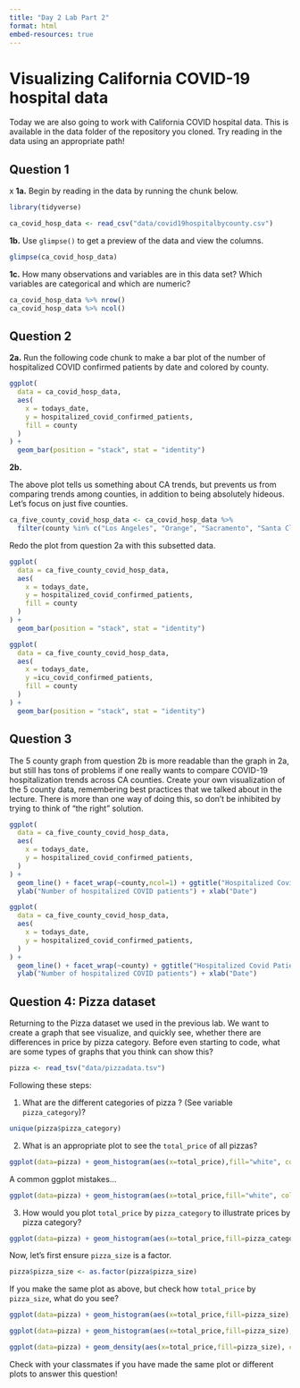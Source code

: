 ```yaml
---
title: "Day 2 Lab Part 2"
format: html
embed-resources: true
---
```


# Visualizing California COVID-19 hospital data

Today we are also going to work with California COVID hospital data. This is available in the data folder of the repository you cloned. Try reading in the data using an appropriate path! 

## Question 1
x
**1a.** Begin by reading in the data by running the chunk below.

```r
library(tidyverse)

ca_covid_hosp_data <- read_csv("data/covid19hospitalbycounty.csv")
```

**1b.** Use `glimpse()` to get a preview of the data and view the columns.

```r
glimpse(ca_covid_hosp_data)
```

**1c.** How many observations and variables are in this data set?
Which variables are categorical and which are numeric?

```r
ca_covid_hosp_data %>% nrow()
ca_covid_hosp_data %>% ncol()
```


## Question 2

**2a.** Run the following code chunk to make a bar plot of the number of hospitalized COVID confirmed patients by date and colored by county.

```r
ggplot(
  data = ca_covid_hosp_data,
  aes(
    x = todays_date,
    y = hospitalized_covid_confirmed_patients,
    fill = county
  )
) +   
  geom_bar(position = "stack", stat = "identity")
```

**2b.**

The above plot tells us something about CA trends, but prevents us from comparing trends among counties, in addition to being absolutely hideous.
Let's focus on just five counties.

```r
ca_five_county_covid_hosp_data <- ca_covid_hosp_data %>%   
  filter(county %in% c("Los Angeles", "Orange", "Sacramento", "Santa Clara", "San Francisco"))  
```


Redo the plot from question 2a with this subsetted data.

```r
ggplot(
  data = ca_five_county_covid_hosp_data,
  aes(
    x = todays_date,
    y = hospitalized_covid_confirmed_patients,
    fill = county
  )
) +   
  geom_bar(position = "stack", stat = "identity")
```


```r
ggplot(
  data = ca_five_county_covid_hosp_data,
  aes(
    x = todays_date,
    y =icu_covid_confirmed_patients,
    fill = county
  )
) +   
  geom_bar(position = "stack", stat = "identity")
```


## Question 3

The 5 county graph from question 2b is more readable than the graph in 2a, but still has tons of problems if one really wants to compare COVID-19 hospitalization trends across CA counties.
Create your own visualization of the 5 county data, remembering best practices that we talked about in the lecture.
There is more than one way of doing this, so don't be inhibited by trying to think of "the right" solution.

```r
ggplot(
  data = ca_five_county_covid_hosp_data,
  aes(
    x = todays_date,
    y = hospitalized_covid_confirmed_patients,
  )
) +   
  geom_line() + facet_wrap(~county,ncol=1) + ggtitle("Hospitalized Covid Patients (Confirmed)") + 
  ylab("Number of hospitalized COVID patients") + xlab("Date")
```

```r
ggplot(
  data = ca_five_county_covid_hosp_data,
  aes(
    x = todays_date,
    y = hospitalized_covid_confirmed_patients,
  )
) +   
  geom_line() + facet_wrap(~county) + ggtitle("Hospitalized Covid Patients (Confirmed)") + 
  ylab("Number of hospitalized COVID patients") + xlab("Date")
```
## Question 4: Pizza dataset

Returning to the Pizza dataset we used in the previous lab. We want to create a graph that see visualize, and quickly see, whether there are differences in price by pizza category. Before even starting to code, what are some types of graphs that you think can show this?

```r
pizza <- read_tsv("data/pizzadata.tsv")
```

Following these steps:

1. What are the different categories of pizza ? (See variable `pizza_category`)?

```r
unique(pizza$pizza_category)
```

2. What is an appropriate plot to see the `total_price` of all pizzas?


```r
ggplot(data=pizza) + geom_histogram(aes(x=total_price),fill="white", color="black")
```

A common ggplot mistakes...


```r
ggplot(data=pizza) + geom_histogram(aes(x=total_price,fill="white", color="black"))
```



3. How would you plot `total_price` by `pizza_category` to illustrate prices by pizza category?

```r
ggplot(data=pizza) + geom_histogram(aes(x=total_price,fill=pizza_category), color="black")
```

Now, let's first ensure `pizza_size` is a factor.

```r
pizza$pizza_size <- as.factor(pizza$pizza_size)
```

If you make the same plot as above, but check how `total_price` by `pizza_size`, what do you see?

```r
ggplot(data=pizza) + geom_histogram(aes(x=total_price,fill=pizza_size),color="black")
```

```r
ggplot(data=pizza) + geom_histogram(aes(x=total_price,fill=pizza_size), bins= 60,color="black")
```


```r
ggplot(data=pizza) + geom_density(aes(x=total_price,fill=pizza_size), color="black") + xlim(c(5,60))
```


Check with your classmates if you have made the same plot or different plots to answer this question!

